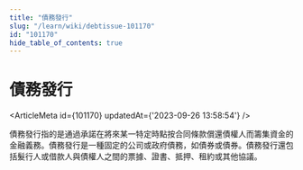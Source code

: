 ```yaml
---
title: "債務發行"
slug: "/learn/wiki/debtissue-101170"
id: "101170"
hide_table_of_contents: true
---
```



# 債務發行

<ArticleMeta id={101170} updatedAt={'2023-09-26 13:58:54'} />
<div className='border-solid border-b border-t-0 my-4 border-[var(--ifm-color-gray-300)]' />

債務發行指的是通過承諾在將來某一特定時點按合同條款償還債權人而籌集資金的金融義務。債務發行是一種固定的公司或政府債務，如債券或債券。債務發行還包括髮行人或借款人與債權人之間的票據、證書、抵押、租約或其他協議。
